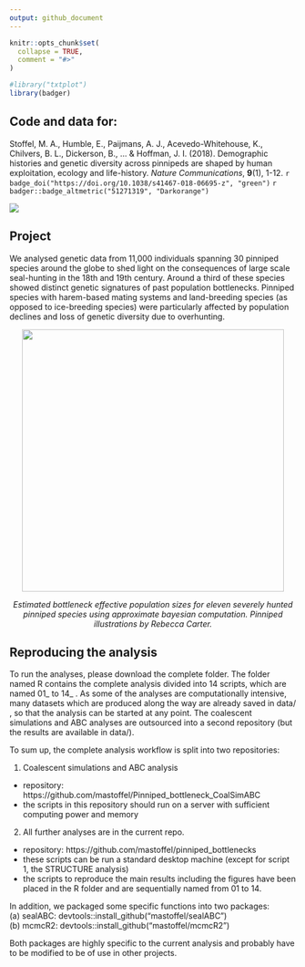 ```yaml
---
output: github_document
---
```


<!-- README.md is generated from README.Rmd. Please edit that file -->

```r
knitr::opts_chunk$set(
  collapse = TRUE,
  comment = "#>"
)
```

```r
#library("txtplot")
library(badger)
```

## Code and data for:

Stoffel, M. A., Humble, E., Paijmans, A. J., Acevedo-Whitehouse, K., Chilvers, B. L., Dickerson, B., ... & Hoffman, J. I. (2018). Demographic histories and genetic diversity across pinnipeds are shaped by human exploitation, ecology and life-history. *Nature Communications*, **9**(1), 1-12. `r badge_doi("https://doi.org/10.1038/s41467-018-06695-z", "green")` `r badger::badge_altmetric("51271319", "Darkorange")`

![](pics/elephant_seal_weaners.jpg)

<!-- badges: start -->
<!-- badges: end -->

## Project

We analysed genetic data from 11,000 individuals spanning 30 pinniped species around the globe to shed light on the consequences of large scale seal-hunting in the 18th and 19th century. Around a third of these species showed distinct genetic signatures of past population bottlenecks. Pinniped species with harem-based mating systems and land-breeding species (as opposed to ice-breeding species) were particularly affected by population declines and loss of genetic diversity due to overhunting. 

<p align="center">
  <img width="460" src="pics/fig2.jpeg">
</p>
<p align="center" > <i>Estimated bottleneck effective population sizes for eleven severely hunted pinniped species using approximate bayesian computation. Pinniped illustrations by Rebecca Carter.</i></p>

## Reproducing the analysis

To run the analyses, please download the complete folder. The folder named R contains the complete
analysis divided into 14 scripts, which are named 01_ to 14_ . As some of the analyses are 
computationally intensive, many datasets which are produced along the way are already saved
in data/ , so that the analysis can be started at any point. The coalescent simulations and
ABC analyses are outsourced into a second repository (but the results are available in data/).

To sum up, the complete analysis workflow is split into two repositories:

(1) Coalescent simulations and ABC analysis
- repository: https://github.com/mastoffel/Pinniped_bottleneck_CoalSimABC
- the scripts in this repository should run on a server with sufficient computing power and memory

(2) All further analyses are in the current repo.
- repository: https://github.com/mastoffel/pinniped_bottlenecks
- these scripts can be run a standard desktop machine (except for script 1, the STRUCTURE analysis)
- the scripts to reproduce the main results including the figures have been placed in the R folder
and are sequentially named from 01 to 14.

In addition, we packaged some specific functions into two packages:  
(a) sealABC:  devtools::install_github("mastoffel/sealABC")  
(b) mcmcR2:   devtools::install_github("mastoffel/mcmcR2")
  
Both packages are highly specific to the current analysis and probably have to be modified to 
be of use in other projects.



